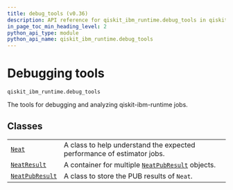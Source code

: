 ```yaml
---
title: debug_tools (v0.36)
description: API reference for qiskit_ibm_runtime.debug_tools in qiskit-ibm-runtime v0.36
in_page_toc_min_heading_level: 2
python_api_type: module
python_api_name: qiskit_ibm_runtime.debug_tools
---
```


<span id="debugging-tools-qiskit-ibm-runtime-debug-tools" />

<span id="module-qiskit_ibm_runtime.debug_tools" />

# Debugging tools

`qiskit_ibm_runtime.debug_tools`

The tools for debugging and analyzing qiskit-ibm-runtime jobs.

## Classes

|                                                                                               |                                                                                                                                 |
| --------------------------------------------------------------------------------------------- | ------------------------------------------------------------------------------------------------------------------------------- |
| [`Neat`](debug-tools-neat "qiskit_ibm_runtime.debug_tools.Neat")                              | A class to help understand the expected performance of estimator jobs.                                                          |
| [`NeatResult`](debug-tools-neat-result "qiskit_ibm_runtime.debug_tools.NeatResult")           | A container for multiple [`NeatPubResult`](debug-tools-neat-pub-result "qiskit_ibm_runtime.debug_tools.NeatPubResult") objects. |
| [`NeatPubResult`](debug-tools-neat-pub-result "qiskit_ibm_runtime.debug_tools.NeatPubResult") | A class to store the PUB results of `Neat`.                                                                                     |

